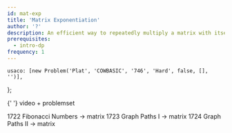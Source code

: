 ```yaml
---
id: mat-exp
title: 'Matrix Exponentiation'
author: '?'
description: An efficient way to repeatedly multiply a matrix with itself.
prerequisites:
  - intro-dp
frequency: 1
---
```



	usaco: [new Problem('Plat', 'COWBASIC', '746', 'Hard', false, [], '')],
};

<Resources>
	<Resouce source="CP2" title="5.9 - Powers of a Square Matrix">
		{' '}
	</Resouce>
	<Resource
		source="CF"
		url="https://codeforces.com/blog/entry/80195"
		title="Errichto - Matrix Exponentiation"
	>
		video + problemset
	</Resource>
</Resources>

<Problems problems={problems.usaco} />

<IncompleteSection>

1722 Fibonacci Numbers -> matrix
1723 Graph Paths I -> matrix
1724 Graph Paths II -> matrix

</IncompleteSection>